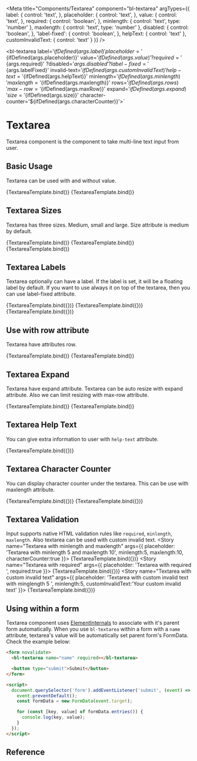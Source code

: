 

<Meta
  title="Components/Textarea"
  component="bl-textarea"
  argTypes={{
    label: {
      control: 'text',
    },
    placeholder: {
      control: 'text',
    },
    value: {
      control: 'text',
    },
    required: {
      control: 'boolean',
    },
    minlength: {
      control: 'text',
      type: 'number'
    },
    maxlength: {
      control: 'text',
      type: 'number'
    },
    disabled: {
      control: 'boolean',
    },
    'label-fixed': {
      control: 'boolean',
    },
    helpText: {
      control: 'text'
    },
    customInvalidText: {
      control: 'text'
    }
  }}
/>

  <bl-textarea
      label='${ifDefined(args.label)}'
      placeholder='${ifDefined(args.placeholder)}'
      value='${ifDefined(args.value)}'
      ?required='${args.required}'
      ?disabled='${args.disabled}'
      ?label-fixed='${args.labelFixed}'
      invalid-text='${ifDefined(args.customInvalidText)}'
      help-text='${ifDefined(args.helpText)}'
      minlength='${ifDefined(args.minlength)}'
      maxlength='${ifDefined(args.maxlength)}'
      rows='${ifDefined(args.rows)}'
      max-row='${ifDefined(args.maxRow)}'
      expand='${ifDefined(args.expand)}'
      size='${ifDefined(args.size)}'
      character-counter='${ifDefined(args.characterCounter)}'></bl-textarea>`

# Textarea

Textarea component is the component to take multi-line text input from user.

## Basic Usage

Textarea can be used with and without value.

<Canvas>
  <Story name="Textarea" args={{ placeholder: 'Type something...' }}>
    {TextareaTemplate.bind()}
  </Story>
  <Story name="Textarea with value" args={{ value: 'Some dummy text' }}>
    {TextareaTemplate.bind()}
  </Story>
</Canvas>

## Textarea Sizes

Textarea has three sizes. Medium, small and large. Size attribute is medium by default.

<Canvas>
  <Story name="Textarea small"  args={{ size:"small", value: 'Textarea with small size. ' }}>
    {TextareaTemplate.bind()}
  </Story>
  <Story name="Textarea medium" args={{ placeholder: 'medium', value:'Textarea with medium size.' }}>
    {TextareaTemplate.bind()}
  </Story>
  <Story name="Textarea large"  args={{ size:"large", value: 'Textarea with large size.' }}>
    {TextareaTemplate.bind()}
  </Story>
</Canvas>

## Textarea Labels

Textarea optionally can have a label. If the label is set, it will be a floating label by default. If you want to use always it on top of the textarea, then you can use label-fixed attribute.

<Canvas isColumn>
  <Story name="Textarea With Label"
         args={{ label: 'Your Label' }}>
    {TextareaTemplate.bind({})}
  </Story>
  <Story name="Textarea With Fixed Label" args={{
    label: 'Fixed Label',
    labelFixed: true,
    value: 'Fixed label always stands top of textarea'
  }}>
    {TextareaTemplate.bind({})}
  </Story>
  <Story name="Textarea Without Label" args={{ value: 'You can use textarea without label' }}>
    {TextareaTemplate.bind({})}
  </Story>
</Canvas>

## Use with row attribute

Textarea have attributes row.

<Canvas>
  <Story name="Textarea with five rows" args={{ rows:'5' ,value:"Lorem Ipsum is simply dummy text of the printing and typesetting industry. Lorem Ipsum has been the industry's standard dummy text ever since the 1500s, when an unknown printer took a galley of type and scrambled it to make a type specimen book. It has survived not only five centuries, but also the leap into electronic typesetting, remaining essentially unchanged." }}>
    {TextareaTemplate.bind()}
  </Story>
  <Story name="Textarea with two rows" args={{ rows:'2', value:"It was popularised in the 1960s with the release of ..." }}>
    {TextareaTemplate.bind()}
  </Story>
</Canvas>

## Textarea Expand

Textarea have expand attribute. Textarea can be auto resize with expand attribute.
Also we can limit resizing with max-row attribute.

<Canvas>
  <Story name="Textarea with expand and max-row" args={{ expand:true, rows:'2', maxRow:4 }}>
    {TextareaTemplate.bind()}
  </Story>
  <Story name="Textarea with expand" args={{ expand:true, rows:'2' }}>
    {TextareaTemplate.bind()}
  </Story>
</Canvas>

## Textarea Help Text

You can give extra information to user with `help-text` attribute.

<Canvas>
  <Story name="Textarea Help Text"
         args={{ placeholder: 'Type something...', helpText: 'Your help text' }}>
    {TextareaTemplate.bind({})}
  </Story>
</Canvas>

## Textarea Character Counter

You can display character counter under the textarea. This can be use with maxlength attribute.

<Canvas>
  <Story name="Textarea with character counter and maxlength"
         args={{ placeholder: 'Type something...' ,characterCounter:true, maxlength:"20" }}>
    {TextareaTemplate.bind({})}
  </Story>
  <Story name="Textarea with character counter"
         args={{ placeholder: 'Type something...' ,characterCounter:true }}>
    {TextareaTemplate.bind({})}
  </Story>
</Canvas>

## Textarea Validation

Input supports native HTML validation rules like `required`, `minlength`, `maxlength`.
Also textarea can be used with custom invalid text.
<Canvas>
  <Story name="Textarea with minlength and maxlength"
         args={{ placeholder: 'Textarea with minlength 5 and maxlength 10', minlength:5, maxlength:10, characterCounter:true }}>
    {TextareaTemplate.bind({})}
  </Story>
  <Story name="Textarea with required"
         args={{ placeholder: 'Textarea with required ', required:true }}>
    {TextareaTemplate.bind({})}
  </Story>
  <Story name="Textarea with custom invalid text"
         args={{ placeholder: 'Textarea with custom invalid text with minglength 5 ', minlength:5, customInvalidText:'Your custom invalid text' }}>
    {TextareaTemplate.bind({})}
  </Story>
</Canvas>

## Using within a form

Textarea component uses [ElementInternals](https://developer.mozilla.org/en-US/docs/Web/API/ElementInternals) to associate with it's parent form automatically. When you use `bl-textarea` within a form with a `name` attribute, textarea's value will be automatically set parent form's FormData. Check the example below:

```html
<form novalidate>
  <bl-textarea name="name" required></bl-textarea>

  <button type="submit">Submit</button>
</form>

<script>
  document.querySelector('form').addEventListener('submit', (event) => {
    event.preventDefault();
    const formData = new FormData(event.target);

    for (const [key, value] of formData.entries()) {
      console.log(key, value);
    }
  });
</script>
```

## Reference

<ArgsTable of="bl-textarea" />

